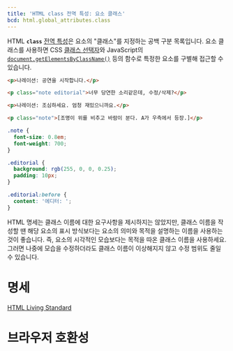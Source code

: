 ```yaml
---
title: 'HTML class 전역 특성: 요소 클래스'
bcd: html.global_attributes.class
---
```


HTML **`class`** [전역 특성](.)은 요소의 "클래스"를 지정하는 공백 구분 목록입니다. 요소 클래스를 사용하면 CSS [클래스 선택자](https://developer.mozilla.org/en-US/docs/Web/CSS/Class_selectors)와 JavaScript의 [`document.getElementsByClassName()`](https://developer.mozilla.org/en-US/docs/Web/API/Document/getElementsByClassName) 등의 함수로 특정한 요소를 구별해 접근할 수 있습니다.

<HTMLDemo height={180}>

```html
<p>나레이션: 공연을 시작합니다.</p>

<p class="note editorial">너무 당연한 소리같은데, 수정/삭제?</p>

<p>나레이션: 조심하세요. 엄청 재밌으니까요.</p>

<p class="note">[조명이 위를 비추고 바람이 분다. A가 우측에서 등장.]</p>
```

```css
.note {
  font-size: 0.8em;
  font-weight: 700;
}

.editorial {
  background: rgb(255, 0, 0, 0.25);
  padding: 10px;
}

.editorial:before {
  content: '에디터: ';
}
```

</HTMLDemo>

HTML 명세는 클래스 이름에 대한 요구사항을 제시하지는 않았지만, 클래스 이름을 작성할 땐 해당 요소의 표시 방식보다는 요소의 의미와 목적을 설명하는 이름을 사용하는 것이 좋습니다. 즉, 요소의 시각적인 모습보다는 목적을 따온 클래스 이름을 사용하세요. 그러면 나중에 모습을 수정하더라도 클래스 이름이 이상해지지 않고 수정 범위도 줄일 수 있습니다.

# 명세

[HTML Living Standard](https://html.spec.whatwg.org/multipage/elements.html#classes)

# 브라우저 호환성

<BrowserCompat data={props.bcd} />
